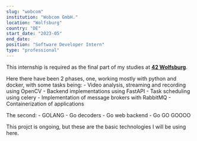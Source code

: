```yaml
---
slug: "wobcom"
institution: "Wobcom GmbH."
location: "Wolfsburg"
country: "DE"
start_date: "2023-05"
end_date: 
position: "Software Developer Intern"
type: "professional"
---
```


This internship is required as the final part of my studies at **[42 Wolfsburg](https://42wolfsburg.de/)**.

Here there have been 2 phases, one, working mostly with python and docker, with some tasks being:
    - Video analysis, streaming and recording using OpenCV
    - Backend implementations using FastAPI
    - Task scheduling using celery
    - Implementation of message brokers with RabbitMQ
    - Containerization of applications

The second:
    - GOLANG
    - Go decoders
    - Go web backend
    - Go GO GOOOO

This projct is ongoing, but these are the basic technologies I will be using here.
